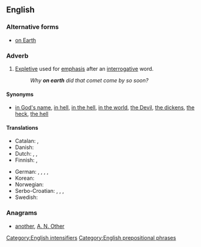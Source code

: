 ==English==

===Alternative forms===
* [[on Earth]]

===Adverb===
{{en-adv|head=[[on]] [[earth]]|-}}

# [[expletive|Expletive]] used for [[emphasis]] after an [[interrogative]] word.
#: ''Why '''on earth''' did that comet come by so soon?''

====Synonyms====
* {{sense|intensifier}} [[in God's name]], [[in hell]], [[in the hell]], [[in the world]], [[the Devil]], [[the dickens]], [[the heck]], [[the hell]]

====Translations====
{{trans-top|expletive giving emphasis after interrogative word}}
* Catalan: {{t-|ca|dimonis}}, {{t-|ca|diables}}
* Danish: {{t-|da|alverden|alt=i alverden}}
* Dutch: {{t-|nl|in vredesnaam}}, {{t-|nl|in hemelsnaam}}, {{t-|nl|in godsnaam}}
* Finnish: {{t+|fi|ihme|alt=ihmettä}}, {{t-|fi|kumma}}
{{trans-mid}}
* German: {{t-|de|um Himmels willen}}, {{t+|de|in Gottes Namen}}, {{t-|de|in Herrgotts Namen}}, {{t-|de|in aller Welt}}, {{t|de|um alles in der Welt}}
* Korean: {{t|ko|세상에|sc=Kore}}
* Norwegian: {{t-|no|i all verden}}
* Serbo-Croatian: {{t-|sh|zaboga}}, {{t-|sh|pobogu}}, {{t-|sh|kvragu}}, {{t-|sh|dovraga}}
* Swedish: {{t-|sv|i hela världen}}
{{trans-bottom}}

===Anagrams===
* [[another#English|another]], [[A. N. Other#English|A. N. Other]]

[[Category:English intensifiers]]
[[Category:English prepositional phrases]]